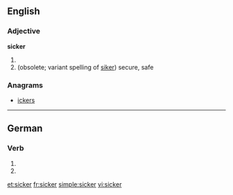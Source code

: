 ==English==
{{rfc|split by ety etc.}}

===Adjective===
'''sicker'''

# {{comparative of|sick}}
# (obsolete; variant spelling of [[siker]]) secure, safe

===Anagrams===
* [[ickers#English|ickers]]

----

==German==

===Verb===
{{infl|de}}

# {{de-verb form of|sickern|1|s|g}}
# {{de-verb form of|sickern|i|s}}

[[et:sicker]]
[[fr:sicker]]
[[simple:sicker]]
[[vi:sicker]]